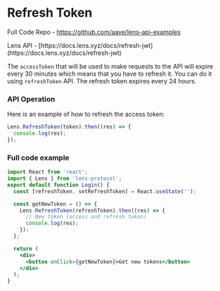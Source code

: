 
# Refresh Token

<Callout emoji="📘">Full Code Repo - https://github.com/aave/lens-api-examples</Callout>

<Callout emoji="🌿">
  Lens API - [https://docs.lens.xyz/docs/refresh-jwt](https://docs.lens.xyz/docs/refresh-jwt)
</Callout>

The `accessToken` that will be used to make requests to the API will expire every 30 minutes which means that you have to refresh it. You can do it using `refreshToken` API.
The refresh token expires every 24 hours.

### API Operation

Here is an example of how to refresh the access token:

```js
Lens.RefreshToken(token).then((res) => {
  console.log(res);
});
```

### Full code example

```jsx
import React from 'react';
import { Lens } from 'lens-protocol';
export default function Login() {
  const [refreshToken, setRefreshToken] = React.useState('');

  const getNewToken = () => {
    Lens.RefreshToken(refreshToken).then((res) => {
      // New token (access and refresh token)
      console.log(res);
    });
  };

  return (
    <div>
      <button onClick={getNewToken}>Get new tokens</button>
    </div>
  );
}
```

